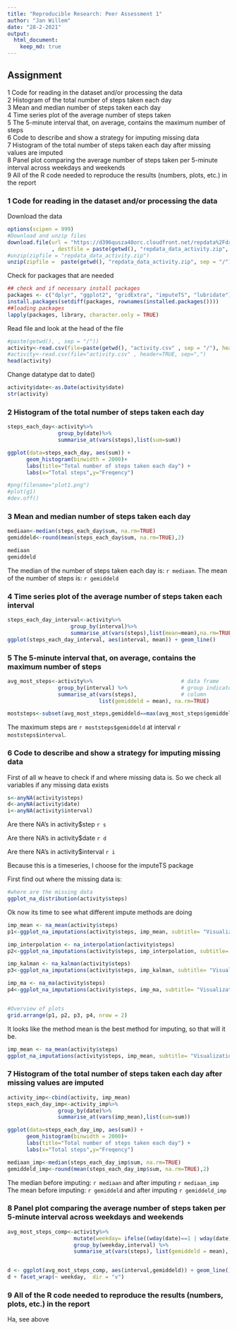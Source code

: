 ```yaml
---
title: "Reproducible Research: Peer Assessment 1"
author: "Jan Willem"
date: "28-2-2021"
output: 
  html_document:
    keep_md: true
---
```



## Assignment

1 Code for reading in the dataset and/or processing the data  
2 Histogram of the total number of steps taken each day  
3 Mean and median number of steps taken each day  
4 Time series plot of the average number of steps taken  
5 The 5-minute interval that, on average, contains the maximum number of steps  
6 Code to describe and show a strategy for imputing missing data  
7 Histogram of the total number of steps taken each day after missing values are imputed  
8 Panel plot comparing the average number of steps taken per 5-minute interval across weekdays and weekends  
9 All of the R code needed to reproduce the results (numbers, plots, etc.) in the report  


### 1 Code for reading in the dataset and/or processing the data

Download the data

```r
options(scipen = 999) 
#Download and unzip files
download.file(url = "https://d396qusza40orc.cloudfront.net/repdata%2Fdata%2Factivity.zip"
              , destfile = paste(getwd(), "repdata_data_activity.zip", sep = "/"))
#unzip(zipfile = "repdata_data_activity.zip")
unzip(zipfile =  paste(getwd(), "repdata_data_activity.zip", sep = "/"))
```
Check for packages that are needed 
```r
## check and if necessary install packages
packages <- c("dplyr", "ggplot2", "gridExtra", "imputeTS", "lubridate")
install.packages(setdiff(packages, rownames(installed.packages())))
##loading packages  
lapply(packages, library, character.only = TRUE)
```


Read file and look at the head of the file
```r
#paste(getwd(), , sep = "/"))
activity<-read.csv(file=paste(getwd(), "activity.csv" , sep = "/"), header=TRUE, sep=",")
#activity<-read.csv(file="activity.csv" , header=TRUE, sep=",")
head(activity)
```

Change datatype dat to date()
```r
activity$date<-as.Date(activity$date)
str(activity)
```
### 2 Histogram of the total number of steps taken each day

```r
steps_each_day<-activity%>%
                group_by(date)%>%
                summarise_at(vars(steps),list(sum=sum))

ggplot(data=steps_each_day, aes(sum)) + 
      geom_histogram(binwidth = 2000)+ 
      labs(title="Total number of steps taken each day") +
      labs(x="Total steps",y="Freqency")

#png(filename="plot1.png")
#plot(g1)
#dev.off()
```

### 3 Mean and median number of steps taken each day

```r
mediaan<-median(steps_each_day$sum, na.rm=TRUE)
gemiddeld<-round(mean(steps_each_day$sum, na.rm=TRUE),2)

mediaan
gemiddeld
```


The median of the number of steps taken each day is:  `r mediaan`.
The mean of the number of steps is: `r gemiddeld`

### 4 Time series plot of the average number of steps taken each interval


```r
steps_each_day_interval<-activity%>%
                    group_by(interval)%>%
                    summarise_at(vars(steps),list(mean=mean),na.rm=TRUE)
ggplot(steps_each_day_interval, aes(interval, mean)) + geom_line() 

```

### 5 The 5-minute interval that, on average, contains the maximum number of steps

```r
avg_most_steps<-activity%>%                            # data frame
                group_by(interval) %>%                 # group indicator
                summarise_at(vars(steps),              # column
                             list(gemiddeld = mean), na.rm=TRUE)

moststeps<-subset(avg_most_steps,gemiddeld==max(avg_most_steps$gemiddeld))


```
The maximum steps are `r moststeps$gemiddeld` at interval `r moststeps$interval`.


### 6 Code to describe and show a strategy for imputing missing data


First of all w heave to check if and where missing data is.
So we check all variables if any missing data exists
```r
s<-anyNA(activity$steps)
d<-anyNA(activity$date)
i<-anyNA(activity$interval)


```
Are there NA's in activity$step `r s`    

Are there NA's in activity$date `r d`  

Are there NA's in activity$interval `r i`  

Because this is a timeseries, I choose for the imputeTS package

First find out where the missing data is:
```r
#where are the missing data
ggplot_na_distribution(activity$steps)
```

Ok now its time to see what different impute methods are doing
```r
imp_mean <- na_mean(activity$steps)
p1<-ggplot_na_imputations(activity$steps, imp_mean, subtitle= "Visualization of missing value replacements\nmethod=mean")

imp_interpolation <- na_interpolation(activity$steps)
p2<-ggplot_na_imputations(activity$steps, imp_interpolation, subtitle= "Visualization of missing value replacements\nmethod=interpolation")

imp_kalman <- na_kalman(activity$steps)
p3<-ggplot_na_imputations(activity$steps, imp_kalman, subtitle= "Visualization of missing value replacements\nmethod=kalman")

imp_ma <- na_ma(activity$steps)
p4<-ggplot_na_imputations(activity$steps, imp_ma, subtitle= "Visualization of missing value replacements \nmethod=ma")


#Overview of plots
grid.arrange(p1, p2, p3, p4, nrow = 2)

```


It looks like the method mean is the best method for imputing, so that will it be.
```r
imp_mean <- na_mean(activity$steps)
ggplot_na_imputations(activity$steps, imp_mean, subtitle= "Visualization of missing value replacements, method=mean")
```

### 7 Histogram of the total number of steps taken each day after missing values are imputed

```r
activity_imp<-cbind(activity, imp_mean)
steps_each_day_imp<-activity_imp%>%
                group_by(date)%>%
                summarise_at(vars(imp_mean),list(sum=sum))

ggplot(data=steps_each_day_imp, aes(sum)) + 
      geom_histogram(binwidth = 2000)+ 
      labs(title="Total number of steps taken each day") +
      labs(x="Total steps",y="Freqency")

mediaan_imp<-median(steps_each_day_imp$sum, na.rm=TRUE)
gemiddeld_imp<-round(mean(steps_each_day_imp$sum, na.rm=TRUE),2)


```
The median before imputing: `r mediaan` and after imputing `r mediaan_imp`
The mean before imputing: `r gemiddeld` and after imputing `r gemiddeld_imp`



### 8 Panel plot comparing the average number of steps taken per 5-minute interval across weekdays and weekends

```r
avg_most_steps_comp<-activity%>%   
                     mutate(weekday= ifelse((wday(date)==1 | wday(date)==7), "weekends", "weekdays")) %>%
                     group_by(weekday,interval) %>%                 
                     summarise_at(vars(steps), list(gemiddeld = mean), na.rm=TRUE)


d <- ggplot(avg_most_steps_comp, aes(interval,gemiddeld)) + geom_line() 
d + facet_wrap(~ weekday,  dir = "v")


````


### 9 All of the R code needed to reproduce the results (numbers, plots, etc.) in the report


Ha,  see above
